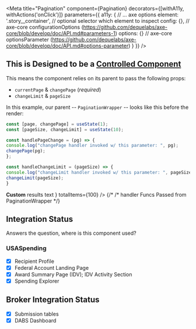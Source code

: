 

<Meta
    title="Pagination"
    component={Pagination}
    decorators={[withA11y, withActions('onClick')]}
    parameters={{
        a11y: {
            // ... axe options
            element: '.story__container', // optional selector which element to inspect
            config: {}, // axe-core configurationOptions (https://github.com/dequelabs/axe-core/blob/develop/doc/API.md#parameters-1)
            options: {} // axe-core optionsParameter (https://github.com/dequelabs/axe-core/blob/develop/doc/API.md#options-parameter)
        }
    }}
/>

<!--
 * If this PR Gets merged (https://github.com/storybookjs/storybook/pull/3909)...
 * We can use knobs for controlled components.
 * As of right now, if we use knobs to update a prop the component will only update via knobs
 -->

## This is Designed to be a [Controlled Component](https://reactjs.org/docs/forms.html#controlled-components)
This means the component relies on its parent to pass the following props:
 -  `currentPage` & `changePage` (_required_)
 - `changeLimit` & `pageSize`

In this example, our parent -- `PaginationWrapper` -- looks like this before the render:

```javascript
const [page, changePage] = useState(1);
const [pageSize, changeLimit] = useState(10);

const handlePageChange = (pg) => {
console.log("changePage handler invoked w/ this parameter: ", pg);
changePage(pg);
};

const handleChangeLimit = (pageSize) => {
console.log("changeLimit handler invoked w/ this parameter: ", pageSize);
changeLimit(pageSize);
}
```
<Preview>
    <Story name='Limit selector and "Go to page"'>
        <PaginationWrapper>
            <Pagination
                goToPage
                id="sample-id-1"
                limitSelector
                resultsText
                pageSize={10}
                totalItems={100} />
        </PaginationWrapper>
    </Story>
</Preview>

<Preview>
    <Story name='"Go to Page"'>
        <PaginationWrapper>
            <Pagination
                goToPage
                id="sample-id-2"
                pageSize={10}
                totalItems={100} />
        </PaginationWrapper>
    </Story>
</Preview>

<Preview>
    <Story name="Limit Selector">
        <PaginationWrapper>
            <Pagination
                limitSelector
                resultsText
                pageSize={10}
                totalItems={100} />
        </PaginationWrapper>
    </Story>
</Preview>

<Preview>
    <Story name="Custom Results Text">
        <PaginationWrapper>
            <Pagination
                pageSize={10}
                resultsText={
                    <div className="usa-dt-pagination__totals">
                        <strong>Custom</strong> results text
                    </div>
                }
                totalItems={100} />
        </PaginationWrapper>
    </Story>
</Preview>

<Preview>
    <Story name="Default Results Text">
        <PaginationWrapper>
            <Pagination
                resultsText
                pageSize={10}
                totalItems={100} />
        </PaginationWrapper>
    </Story>
</Preview>

<Preview>
    <Story name="Default">
        <PaginationWrapper>
            {/* /* handler Funcs Passed from PaginationWrapper */}
            <Pagination
                pageSize={10}
                totalItems={100} />
        </PaginationWrapper>
    </Story>
</Preview>


<Props of={Pagination} />

## Integration Status
Answers the question, where is this component used?

### USASpending
- [x] Recipient Profile
- [x] Federal Account Landing Page
- [x] Award Summary Page (IDV); IDV Activity Section
- [x] Spending Explorer

## Broker Integration Status
- [x] Submission tables
- [x] DABS Dashboard
